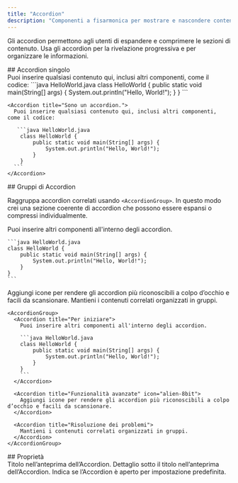 ```yaml
---
title: "Accordion"
description: "Componenti a fisarmonica per mostrare e nascondere contenuti"
---
```



Gli accordion permettono agli utenti di espandere e comprimere le sezioni di contenuto. Usa gli accordion per la rivelazione progressiva e per organizzare le informazioni.

<div id="single-accordion">
  ## Accordion singolo
</div>

<Accordion title="Sono un accordion.">
  Puoi inserire qualsiasi contenuto qui, inclusi altri componenti, come il codice:
   ```java HelloWorld.java
    class HelloWorld {
        public static void main(String[] args) {
            System.out.println("Hello, World!");
        }
    }
    ```
</Accordion>

````mdx Accordion example
<Accordion title="Sono un accordion.">
  Puoi inserire qualsiasi contenuto qui, inclusi altri componenti, come il codice:

   ```java HelloWorld.java
    class HelloWorld {
        public static void main(String[] args) {
            System.out.println("Hello, World!");
        }
    }
  ```
</Accordion>
````

<div id="accordion-groups">
  ## Gruppi di Accordion
</div>

Raggruppa accordion correlati usando `<AccordionGroup>`. In questo modo crei una sezione coerente di accordion che possono essere espansi o compressi individualmente.

<AccordionGroup>
  <Accordion title="Per iniziare">
    Puoi inserire altri componenti all'interno degli accordion.

    ```java HelloWorld.java
    class HelloWorld {
        public static void main(String[] args) {
            System.out.println("Hello, World!");
        }
    }
    ```
  </Accordion>

  <Accordion title="Funzionalità avanzate" icon="bot">
    Aggiungi icone per rendere gli accordion più riconoscibili a colpo d’occhio e facili da scansionare.
  </Accordion>
  
  <Accordion title="Risoluzione dei problemi">
    Mantieni i contenuti correlati organizzati in gruppi.
  </Accordion>
</AccordionGroup>

````mdx Accordion Group Example
<AccordionGroup>
  <Accordion title="Per iniziare">
    Puoi inserire altri componenti all'interno degli accordion.

    ```java HelloWorld.java
    class HelloWorld {
        public static void main(String[] args) {
            System.out.println("Hello, World!");
        }
    }
    ```
  </Accordion>

  <Accordion title="Funzionalità avanzate" icon="alien-8bit">
    Aggiungi icone per rendere gli accordion più riconoscibili a colpo d’occhio e facili da scansionare.
  </Accordion>

  <Accordion title="Risoluzione dei problemi">
    Mantieni i contenuti correlati organizzati in gruppi.
  </Accordion>
</AccordionGroup>
````

<div id="properties">
  ## Proprietà
</div>

<ResponseField name="title" type="string" required>
  Titolo nell’anteprima dell’Accordion.
</ResponseField>

<ResponseField name="description" type="string">
  Dettaglio sotto il titolo nell’anteprima dell’Accordion.
</ResponseField>

<ResponseField name="defaultOpen" type="boolean" default="false">
  Indica se l’Accordion è aperto per impostazione predefinita.
</ResponseField>

<IconsOptional />